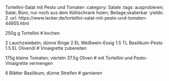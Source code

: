Tortellini-Salat mit Pesto und Tomaten
:category: Salate
:tags: ausprobieren; Salat; Büro; nur noch aus dem Kühlschrank holen; Beilage;skalierbar
:yields: 2
:url: https://www.lecker.de/tortellini-salat-mit-pesto-und-tomaten-44955.html

250g g Tortellini
# kochen

2 Lauchzwiebeln; dünne Ringe
2 EL Weißwein-Essig
1.5 TL Basilikum-Pesto
1.5 EL Olivenöl
# Vinaigrette zubereiten

175g kleine Tomaten; vierteln
37.5g Oliven
# mit Tortellini und Pesto-Vinaigrette vermengen

6 Blätter Basilikum; dünne Streifen
# garnieren
